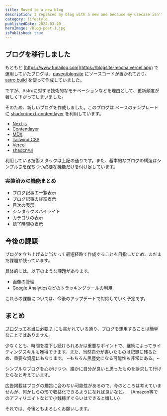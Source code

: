 ```yaml
---
title: Moved to a new blog
description: I replaced my blog with a new one because my usecase isn't matched with Astro.
category: lifestyle
publishedDate: 2024-03-20
heroImage: /blog-post-1.jpg
isPublished: true
---
```


## ブログを移行しました

もともと [https://www.funailog.com](https://blogsite-mocha.vercel.app) で運用していたブログは、[paveg/blogsite](https://github.com/paveg/blogsite) にソースコードが置かれており、[astro.build](https://astro.build/) を使って作成していました。

ですが、Astroに対する技術的なモチベーションなどを理由として、更新頻度が著しく下がってしまいました。

そのため、新しいブログを作成しました。このブログは ベースのテンプレートに [shadcn/next-contentlayer](https://github.com/shadcn/next-contentlayer) を利用しています。

- [Next.js](https://nextjs.org/)
- [Contentlayer](https://contentlayer.dev/)
- [MDX](https://mdxjs.com/)
- [Tailwind CSS](https://tailwindcss.com/)
- [Vercel](https://vercel.com/)
- [shadcn/ui](https://ui.shadcn.com/)

利用している技術スタックは上記の通りです。また、基本的なブログの構造はシンプルさを保ちつつ必要な機能だけを付け足しています。

### 実装済みの機能まとめ

- ブログ記事の一覧表示
- ブログ記事の詳細表示
- 目次の表示
- シンタックスハイライト
- カテゴリの表示
- 読了時間の表示

## 今後の課題

ブログを立ち上げるに当たって最短経路で作成することを目指したため、まだまだ課題が残っています。

具体的には、以下のような課題があります。

- 画像の管理
- Google Analyticsなどのトラッキングツールの利用

これらの課題については、今後のアップデートで対応していく予定です。

## まとめ

[ブログって本当に必要？](https://www.impactm.co.jp/blog/do-i-really-need-a-blog/) にも書かれている通り、ブログを運用することは簡単なことではありません。

少なくとも、時間を投下し続けられるかは重要なポイントで、継続によってライティングスキルも獲得できます。また、当然自分が書いたものは記録に残るため、重要な資産にもなります。
~もちろん黒歴史になる可能性も非常にある。~

シンプルなブログを心がけつつ、誰かに自分が良いと思ったものを訴求して行けたらなと考えています。

広告掲載はブログの趣旨に合わない可能性があるので、今のところは考えていませんが、何かしらの形で収益化できるようになれば良いなと。
（Amazon等でのアフィリエイトなどで小銭稼ぎぐらいはできると嬉しい）

それでは、今後ともよろしくお願いします。
